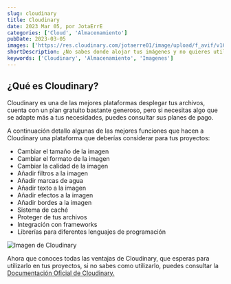 ```yaml
---
slug: cloudinary
title: Cloudinary
date: 2023 Mar 05, por JotaErrE
categories: ['Cloud', 'Almacenamiento']
pubDate: 2023-03-05
images: ['https://res.cloudinary.com/jotaerre01/image/upload/f_avif/v1680285074/Portfolio/e8py1lwahejhp8cllsyl.avif']
shortDescription: ¿No sabes donde alojar tus imágenes y no quieres utilizar Amazon S3? que tal si pruebas Cloudinary
keywords: ['Cloudinary', 'Almacenamiento', 'Imagenes']
---
```


## ¿Qué es Cloudinary?
Cloudinary es una de las mejores plataformas desplegar tus archivos, cuenta con un plan gratuito bastante generoso, pero si necesitas algo que se adapte más a tus necesidades, puedes consultar sus planes de pago.

A continuación detallo algunas de las mejores funciones que hacen a Cloudinary una plataforma que deberías considerar para tus proyectos:
- Cambiar el tamaño de la imagen
- Cambiar el formato de la imagen
- Cambiar la calidad de la imagen
- Añadir filtros a la imagen
- Añadir marcas de agua
- Añadir texto a la imagen
- Añadir efectos a la imagen
- Añadir bordes a la imagen
- Sistema de caché
- Proteger de tus archivos
- Integración con frameworks
- Librerías para diferentes lenguajes de programación

![Imagen de Cloudinary](https://res.cloudinary.com/jotaerre01/image/upload/f_webp/v1678038709/Portfolio/en5u0sl6c5mkpmegt5f2.png 'imgMdx')

Ahora que conoces todas las ventajas de Cloudinary, que esperas para utilizarlo en tus proyectos, si no sabes como utilizarlo, puedes consultar la [Documentación Oficial de Cloudinary.](https://cloudinary.com/documentation 'link')